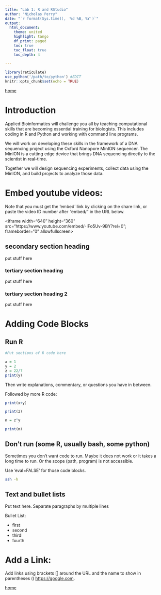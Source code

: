 ```yaml
---
title: "Lab 1: R and RStudio"
author: "Nicholas Perry"
date: "`r format(Sys.time(), '%d %B, %Y')`"
output: 
  html_document:
    theme: united
    highlight: tango
    df_print: paged
    toc: true
    toc_float: true
    toc_depth: 4
  
---
```



```r
library(reticulate)
use_python('/path/to/python') #EDIT
knitr::opts_chunk$set(echo = TRUE)
```



[home](https://rsh249.github.io/applied_bioinformatics)


# Introduction

Applied Bioinformatics will challenge you all by teaching computational skills that are becoming essential training for biologists. This includes coding in R and Python and working with command line programs.

We will work on developing these skills in the framework of a DNA sequencing project using the Oxford Nanopore MinION sequencer. The MinION is a cutting edge device that brings DNA sequencing directly to the scientist in real-time. 

Together we will design sequencing experiments, collect data using the MinION, and build projects to analyze those data.


# Embed youtube videos:

Note that you must get the 'embed' link by clicking on the share link, or paste the video ID number after "embed/" in the URL below.

<div align="left">
<iframe width="640" height="360" src="https://www.youtube.com/embed/-IFo5Uv-9BY?rel=0"; frameborder="0" allowfullscreen></iframe>
</div>



## secondary section heading

put stuff here 

### tertiary section heading

put stuff here 

### tertiary section heading 2

put stuff here 


# Adding Code Blocks

## Run R

```R
#Put sections of R code here

x = 1
y = 2
z = 22/7
print(y)
```

Then write explanations, commentary, or questions you have in between.

Followed by more R code:

```R
print(x+y)

print(z)

n = z^y

print(n)
```
## Don't run (some R, usually bash, some python)

Sometimes you don't want code to run. Maybe it does not work or it takes a long time to run. Or the scope (path, program) is not accessible.

Use 'eval=FALSE' for those code blocks.


```bash

ssh -h

```

## Text and bullet lists

Put text here. Separate paragraphs by multiple lines

Bullet List: 

+ first
+ second
+ third
+ fourth

# Add a Link:

Add links using brackets [] around the URL and the name to show in parentheses () [https://google.com](Google).






[home](https://rsh249.github.io/applied_bioinformatics)
